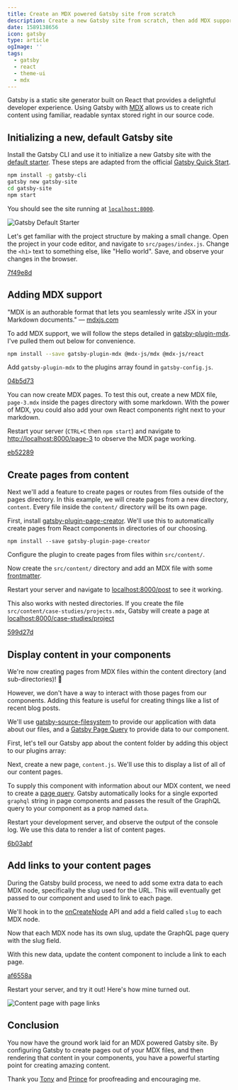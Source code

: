 ```yaml
---
title: Create an MDX powered Gatsby site from scratch
description: Create a new Gatsby site from scratch, then add MDX support and style with Theme UI.
date: 1589138656
icon: gatsby
type: article
ogImage: ''
tags:
  - gatsby
  - react
  - theme-ui
  - mdx
---
```



Gatsby is a static site generator built on React that provides a delightful developer experience. Using Gatsby with [MDX](https://github.com/mdx-js/mdx) allows us to create rich content using familiar, readable syntax stored right in our source code.

## Initializing a new, default Gatsby site

Install the Gatsby CLI and use it to initialize a new Gatsby site with the [default starter](https://github.com/gatsbyjs/gatsby-starter-default). These steps are adapted from the official [Gatsby Quick Start](https://www.gatsbyjs.org/docs/quick-start).

```bash
npm install -g gatsby-cli
gatsby new gatsby-site
cd gatsby-site
npm start
```

You should see the site running at [`localhost:8000`](http://localhost:8000).

![Gatsby Default Starter](./gatsby-default-starter.png)

Let's get familiar with the project structure by making a small change. Open the project in your code editor, and navigate to `src/pages/index.js`. Change the `<h1>` text to something else, like "Hello world". Save, and observe your changes in the browser.

[7f49e8d](https://github.com/RyanWarner/gatsby-starter-mdx-theme-ui/commit/7f49e8d91b100745e62575d8547e3606aa5ea398)

## Adding MDX support

"MDX is an authorable format that lets you seamlessly write JSX in your Markdown documents." — [mdxjs.com](https://mdxjs.com/)

To add MDX support, we will follow the steps detailed in [gatsby-plugin-mdx](https://www.gatsbyjs.org/packages/gatsby-plugin-mdx/#installation). I've pulled them out below for convenience.

```bash
npm install --save gatsby-plugin-mdx @mdx-js/mdx @mdx-js/react
```

Add ``gatsby-plugin-mdx`` to the plugins array found in `gatsby-config.js`.

<MdxPluginDiff />

[04b5d73](https://github.com/RyanWarner/gatsby-starter-mdx-theme-ui/commit/04b5d732efb43fabf5297ec14032af94a155070e)

You can now create MDX pages. To test this out, create a new MDX file, `page-3.mdx` inside the pages directory with some markdown. With the power of MDX, you could also add your own React components right next to your markdown.

<MdxTestPage />

Restart your server (`CTRL+C` then `npm start`) and navigate to [http://localhost:8000/page-3](http://localhost:8000/page-2) to observe the MDX page working.

[eb52289](https://github.com/RyanWarner/gatsby-starter-mdx-theme-ui/commit/eb52289b564d550d4107673d779aeda91a8974e8)

## Create pages from content

Next we'll add a feature to create pages or routes from files outside of the pages directory. In this example, we will create pages from a new directory, `content`. Every file inside the `content/` directory will be its own page.

First, install [gatsby-plugin-page-creator](https://www.gatsbyjs.org/packages/gatsby-plugin-page-creator/). We'll use this to automatically create pages from React components in directories of our choosing.

```
npm install --save gatsby-plugin-page-creator
```

Configure the plugin to create pages from files within `src/content/`.

<GatsbyConfigPages />

Now create the `src/content/` directory and add an MDX file with some [frontmatter](https://www.gatsbyjs.org/docs/adding-markdown-pages/#frontmatter-for-metadata-in-markdown-files).

<NewMdxPage />

Restart your server and navigate to [localhost:8000/post](http://localhost:8000/post) to see it working.

This also works with nested directories. If you create the file `src/content/case-studies/projects.mdx`, Gatsby will create a page at [localhost:8000/case-studies/project](http://localhost:8000/case-studies/project)

[599d27d](https://github.com/RyanWarner/gatsby-starter-mdx-theme-ui/commit/599d27d736e520a2a38e17fae15958f1a1274924)

## Display content in your components

We're now creating pages from MDX files within the content directory (and sub-directories)! 🎉

However, we don't have a way to interact with those pages from our components. Adding this feature is useful for creating things like a list of recent blog posts.

We'll use [gatsby-source-filesystem](https://www.gatsbyjs.org/pac[kages/gatsby-source-filesystem/) to provide our application with data about our files, and a [Gatsby Page Query](https://www.gatsbyjs.org/docs/page-query/) to provide data to our component.

First, let's tell our Gatsby app about the content folder by adding this object to our plugins array:

<ContentSource />

Next, create a new page, `content.js`. We'll use this to display a list of all of our content pages.

<CreateContentPage />

To supply this component with information about our MDX content, we need to create a [page query](https://www.gatsbyjs.org/docs/page-query/). Gatsby automatically looks for a single exported `graphql` string in page components and passes the result of the GraphQL query to your component as a prop named `data`.

<AddGraphql />

Restart your development server, and observe the output of the console log. We use this data to render a list of content pages.

[6b03abf](https://github.com/RyanWarner/gatsby-starter-mdx-theme-ui/commit/6b03abf75a53e39acabdbfeedcbeea4d0bd82d1e)

## Add links to your content pages

During the Gatsby build process, we need to add some extra data to each MDX node, specifically the slug used for the URL. This will eventually get passed to our component and used to link to each page.

We'll hook in to the [onCreateNode](https://www.gatsbyjs.org/docs/node-apis/#onCreateNode) API and add a field called `slug` to each MDX node.

<OnCreateNode />

Now that each MDX node has its own slug, update the GraphQL page query with the slug field.

<GraphqlSlug />

With this new data, update the content component to include a link to each page.

<ContentDiff />

[af6558a](https://github.com/RyanWarner/gatsby-starter-mdx-theme-ui/commit/af6558a7ec303ceb1b6a50aa989229b0f8702b0c)

Restart your server, and try it out! Here's how mine turned out.

![Content page with page links](./content-page.png)

## Conclusion

You now have the ground work laid for an MDX powered Gatsby site. By configuring Gatsby to create pages out of your MDX files, and then rendering that content in your components, you have a powerful starting point for creating amazing content.

Thank you [Tony](https://twitter.com/3_Alves) and [Prince](https://prince.dev) for proofreading and encouraging me.
